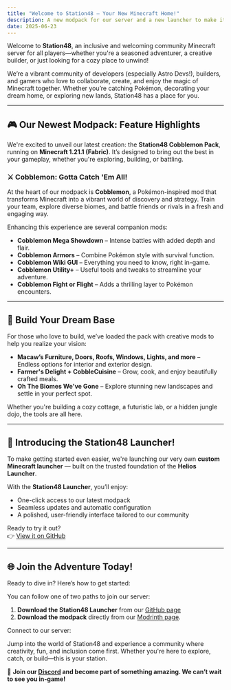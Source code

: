 ```yaml
---
title: "Welcome to Station48 – Your New Minecraft Home!"
description: A new modpack for our server and a new launcher to make it easier to play.
date: 2025-06-23
---
```



Welcome to **Station48**, an inclusive and welcoming community Minecraft server for all players—whether you're a seasoned adventurer, a creative builder, or just looking for a cozy place to unwind!

We’re a vibrant community of developers (especially Astro Devs!), builders, and gamers who love to collaborate, create, and enjoy the magic of Minecraft together. Whether you’re catching Pokémon, decorating your dream home, or exploring new lands, Station48 has a place for you.

---

## 🎮 Our Newest Modpack: Feature Highlights

We're excited to unveil our latest creation: the **Station48 Cobblemon Pack**, running on **Minecraft 1.21.1 (Fabric)**. It’s designed to bring out the best in your gameplay, whether you're exploring, building, or battling.

### ⚔️ Cobblemon: Gotta Catch 'Em All!
At the heart of our modpack is **Cobblemon**, a Pokémon-inspired mod that transforms Minecraft into a vibrant world of discovery and strategy. Train your team, explore diverse biomes, and battle friends or rivals in a fresh and engaging way.

Enhancing this experience are several companion mods:
- **Cobblemon Mega Showdown** – Intense battles with added depth and flair.
- **Cobblemon Armors** – Combine Pokémon style with survival function.
- **Cobblemon Wiki GUI** – Everything you need to know, right in-game.
- **Cobblemon Utility+** – Useful tools and tweaks to streamline your adventure.
- **Cobblemon Fight or Flight** – Adds a thrilling layer to Pokémon encounters.

---

## 🧱 Build Your Dream Base

For those who love to build, we’ve loaded the pack with creative mods to help you realize your vision:
- **Macaw’s Furniture, Doors, Roofs, Windows, Lights, and more** – Endless options for interior and exterior design.
- **Farmer's Delight + CobbleCuisine** – Grow, cook, and enjoy beautifully crafted meals.
- **Oh The Biomes We've Gone** – Explore stunning new landscapes and settle in your perfect spot.

Whether you're building a cozy cottage, a futuristic lab, or a hidden jungle dojo, the tools are all here.

---

## 🚀 Introducing the Station48 Launcher!

To make getting started even easier, we're launching our very own **custom Minecraft launcher** — built on the trusted foundation of the **Helios Launcher**.

With the **Station48 Launcher**, you’ll enjoy:
- One-click access to our latest modpack
- Seamless updates and automatic configuration
- A polished, user-friendly interface tailored to our community

Ready to try it out?  
👉 [View it on GitHub](https://github.com/Station48XYZ/Station48Launcher/)

---

## 🌐 Join the Adventure Today!

Ready to dive in? Here’s how to get started:

You can follow one of two paths to join our server:

1. **Download the Station48 Launcher** from our [GitHub page](https://github.com/Station48XYZ/Station48Launcher/)
2. **Download the modpack** directly from our [Modrinth page](https://modrinth.com/modpack/station48/).

Connect to our server:  
<CopyText text={STATION48_SERVER_IP} />

Jump into the world of Station48 and experience a community where creativity, fun, and inclusion come first. Whether you're here to explore, catch, or build—this is your station.

🧡 **Join our [Discord](https://discord.gg/Hq5j3WhX9b) and become part of something amazing. We can’t wait to see you in-game!**
